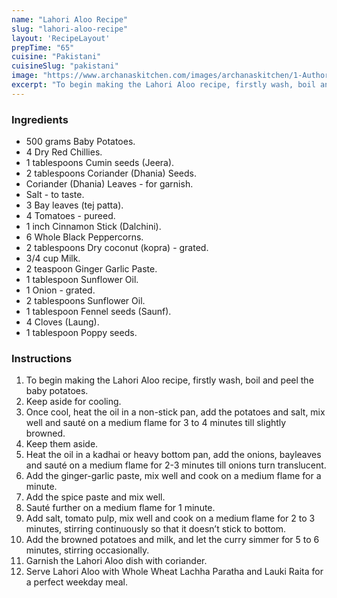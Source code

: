 ---
name: "Lahori Aloo Recipe"
slug: "lahori-aloo-recipe"
layout: 'RecipeLayout'
prepTime: "65"
cuisine: "Pakistani"
cuisineSlug: "pakistani"
image: "https://www.archanaskitchen.com/images/archanaskitchen/1-Author/Monika_Manchanda/Lahori_Aloo.jpg"
excerpt: "To begin making the Lahori Aloo recipe, firstly wash, boil and peel the baby potatoes"
---

### Ingredients

- 500 grams Baby Potatoes.
- 4 Dry Red Chillies.
- 1 tablespoons Cumin seeds (Jeera).
- 2 tablespoons Coriander (Dhania) Seeds.
- Coriander (Dhania) Leaves - for garnish.
- Salt - to taste.
- 3 Bay leaves (tej patta).
- 4 Tomatoes - pureed.
- 1 inch Cinnamon Stick (Dalchini).
- 6 Whole Black Peppercorns.
- 2 tablespoons Dry coconut (kopra) - grated.
- 3/4 cup Milk.
- 2 teaspoon Ginger Garlic Paste.
- 1 tablespoon Sunflower Oil.
- 1 Onion - grated.
- 2 tablespoons Sunflower Oil.
- 1 tablespoon Fennel seeds (Saunf).
- 4 Cloves (Laung).
- 1 tablespoon Poppy seeds.

### Instructions

1. To begin making the Lahori Aloo recipe, firstly wash, boil and peel the baby potatoes.
1. Keep aside for cooling.
1. Once cool, heat the oil in a non-stick pan, add the potatoes and salt, mix well and sauté on a medium flame for 3 to 4 minutes till slightly browned.
1. Keep them aside.
1. Heat the oil in a kadhai or heavy bottom pan, add the onions, bayleaves and sauté on a medium flame for 2-3 minutes till onions turn translucent.
1. Add the ginger-garlic paste, mix well and cook on a medium flame for a minute.
1. Add the spice paste and mix well.
1. Sauté further on a medium flame for 1 minute.
1. Add salt, tomato pulp, mix well and cook on a medium flame for 2 to 3 minutes, stirring continuously so that it doesn’t stick to bottom.
1. Add the browned potatoes and milk, and let the curry simmer for 5 to 6 minutes, stirring occasionally.
1. Garnish the Lahori Aloo dish with coriander.
1. Serve Lahori Aloo with Whole Wheat Lachha Paratha and Lauki Raita for a perfect weekday meal.
